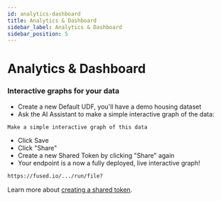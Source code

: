 ```yaml
---
id: analytics-dashboard
title: Analytics & Dashboard
sidebar_label: Analytics & Dashboard
sidebar_position: 5
---
```


# Analytics & Dashboard

### Interactive graphs for your data

- Create a new Default UDF, you'll have a demo housing dataset
- Ask the AI Assistant to make a simple interactive graph of the data:

```text
Make a simple interactive graph of this data
```

- Click Save
- Click "Share"
- Create a new Shared Token by clicking "Share" again
- Your endpoint is a now a fully deployed, live interactive graph!

```bash
https://fused.io/.../run/file?
```

Learn more about [creating a shared token](/core-concepts/run-udfs/run-small-udfs/#shared-token).